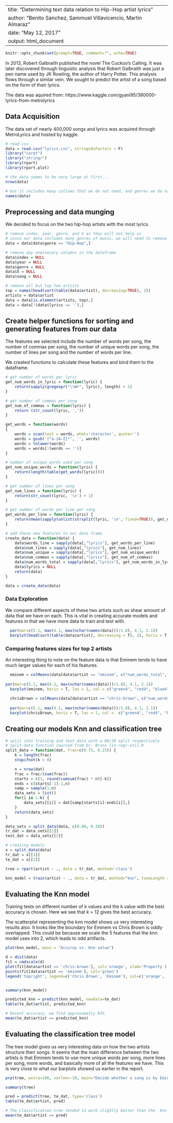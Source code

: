 
---
title: "Determining text data relation to Hip-Hop artist lyrics"
author: "Benito Sanchez, Sammuel Villavicencio, Martin Almaraz"
date: "May 12, 2017"
output: html_document
---


```r
knitr::opts_chunk$set(prompt=TRUE, comment="", echo=TRUE)
```

In 2013, Robert Galbraith published the novel The Cuckoo's Calling. It was later discovered through linguistic analysis that Robert Galbraith was just a pen name used by JK Rowling, the author of Harry Potter. This analysis flows through a similar vein. We sought to predict the artist of a song based on the form of their lyrics.


The data was aquired from: 
https://www.kaggle.com/gyani95/380000-lyrics-from-metrolyrics

## Data Acquisition
The data set of nearly 400,000 songs and lyrics was acquired through MetroLyrics and hosted by kaggle.
```r

# read csv
data = read.csv("lyrics.csv", stringsAsFactors = F)
library("caret")
library("stringr")
library(rpart)
library(rpart.plot)

# the data seems to be very large at first...
nrow(data)

# but it includes many collums that we do not need, and genres we do not care for
names(data)

```

## Preprocessing and data munging
We decided to focus on the two hip-hop artists with the most lyrics.
```r

# remove index, year, genre, and X as they will not help us
# since our data includes many genres of music, we will need to remove anything but Hip-Hop
data = data[data$genre == "Hip-Hop",]

# remove any unessesary columns in the dataframe
data$index = NULL
data$year = NULL
data$genre = NULL
data$X = NULL
data$song = NULL

# remove all but top two artists
top = names(head(sort(table(data$artist), decreasing=TRUE), 2))
artists = data$artist
data = data[is.element(artists, top),]
data = data[!(data$lyrics == ''),]

```


## Create helper functions for sorting and generating features from our data
The features we selected include the number of words per song, the number of commas per song, the number of unique words per song, the number of lines per song and the number of words per line.

We created functions to calculate these features and bind them to the dataframe.
```r

# get number of words per lyric
get_num_words_in_lyric = function(lyric) {
    return(sapply(gregexpr("\\W+", lyric), length) + 1)
}

# get number of commas per song
get_num_of_commas = function(lyric) {
    return (str_count(lyric, ','))
}

get_words = function(words)
{
    words = scan(text = words, what='character', quote='')
    words = gsub('[^a-zA-Z]*', '', words)
    words = tolower(words)
    words = words[!(words == '')]
}

# number of unique words used per song
get_num_unique_words = function(lyric) {
    return(length(table(get_words(lyric))))
}

# get number of lines per song
get_num_lines = function(lyric) {
    return(str_count(lyric, '\n') + 1)
}

# get number of words per line per song
get_words_per_line = function(lyric) {
    return(mean(sapply(unlist(strsplit(lyric, '\n', fixed=TRUE)), get_num_words_in_lyric)))
}

# add these new features to our data frame
create_data = function(data) {
    data$words_line = sapply(data[,"lyrics"], get_words_per_line)
    data$num_lines = sapply(data[,"lyrics"], get_num_lines)
    data$num_unique = sapply(data[,"lyrics"], get_num_unique_words)
    data$num_commas = sapply(data[,"lyrics"], get_num_of_commas)
    data$num_words_total = sapply(data[,"lyrics"], get_num_words_in_lyric)
    data$lyrics = NULL
    return(data)
}

data = create_data(data)
```

### Data Exploration
We compare different aspects of these two artists such as shear amount of data that we have on each.
This is vital in creating accurate models and features in that we have more data to train and test with.
```r
  par(mar=c(5.1, max(4.1, max(nchar(names(data)))/1.8), 4.1, 2.1))
  barplot(head(sort(table(data$artist), decreasing = T), 2), horiz = T, las = 1, xlab = "Number of songs per artist", ylab = "Artist", col = c("green4", "red4", "blue4", "orange4"), main = "Number of songs per top 2 artists")

```


### Comparing features sizes for top 2 artists
An interesting thing to note on the feature data is that Eminem tends to have
much larger values for each of his features.
```r
  
  eminem = colMeans(data[data$artist == "eminem", c("num_words_total", "num_unique", "words_line", "num_lines", "num_commas")])
  
par(mar=c(5.1, max(4.1, max(nchar(names(data)))/1.8), 4.1, 2.1))
  barplot(eminem, horiz = T, las = 1, col = c("green4", "red4", "blue4", "orange4", "pink4"), main = "Comparing feature sizes for Eminem")
  
  chrisBrown = colMeans(data[data$artist == "chris-brown", c("num_words_total", "num_unique", "words_line", "num_lines", "num_commas")])
  
  par(mar=c(5.1, max(4.1, max(nchar(names(data)))/1.8), 4.1, 2.1))
  barplot(chrisBrown, horiz = T, las = 1, col =  c("green4", "red4", "blue4", "orange4", "pink4"), main = "Comparing feature sizes for Chris Brown")
```

## Creating our models Knn and classification tree
```r
# split into training and test data with a 80/20 split respectively
# split-data function sourced from Dr. Bruns lin-regr-util.R
split_data = function(dat, frac=c(0.75, 0.25)) {
    k = length(frac)
    stopifnot(k > 0)

    n = nrow(dat)
    frac = frac/(sum(frac))
    starts = c(1, round(cumsum(frac) * n)[-k])
    ends = c(starts[-1]-1,n)
    samp = sample(1:n)
    data_sets = list()
    for(i in 1:k) {
        data_sets[[i]] = dat[samp[starts[i]:ends[i]],]
    }
    return(data_sets)
}

data_sets = split_data(data, c(0.80, 0.20))
tr_dat = data_sets[[1]]
test_dat = data_sets[[2]]

# creating models
x = split_data(data)
tr_dat = x[[1]]
te_dat = x[[2]]

tree = rpart(artist ~ ., data = tr_dat, method='class')

knn_model = train(artist ~ ., data = tr_dat, method="knn", tuneLength = 10)

```

## Evaluating the Knn model

Training tests on different number of k values and the k value with the best accuracy is chosen. Here we see that k = 12 gives the best accuracy.

The scatterplot representing the knn model shows us very interesting results also.
It looks like the boundary for Eminem vs Chris Brown is oddly overlapped. This could be because
we scale the 5 features that the knn model uses into 2, which leads to odd artifacts.
```r
plot(knn_model, main = "Accuray vs. Knn value")

d = dist(data)
fit = cmdscale(d)
plot(fit[data$artist == 'chris-brown'], col='orange', xlab='Property 1', ylab='Property 2', main='Songs by Eminem vs Chris Brown')
points(fit[data$artist == 'eminem'], col='green')
legend('topright', legend=c('Chris Brown', 'Eminem'), col=c('orange', 'green'), pch=1)


summary(knn_model)

predicted_knn = predict(knn_model, newdata=te_dat)
table(te_dat$artist, predicted_knn)

# Decent accuracy, we find approxamatly 83%
mean(te_dat$artist == predicted_knn)
```

## Evaluating the classification tree model
The tree model gives us very interesting data on how the two artists structure their songs.
It seems that the main difference between the two artists is that Eminem tends to use more unique words per song, more lines per song, more words, and basically more of all the features we have. 
This is very close to what our barplots showed us earlier in the report.
```r
prp(tree, extra=106, varlen=-10, main="Decide whether a song is by Eminem or Chris Brown", box.col=c("red4", "lightblue")[tree$frame$yval])

summary(tree)

pred = predict(tree, te_dat, type='class')
table(te_dat$artist, pred)

# The classification tree tended to work slightly better than the  knn model
mean(te_dat$artist == pred)
```
